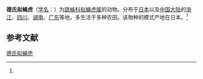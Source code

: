 {{Speciesbox
| name = 德氏拟蝇虎
| status = 
| status_system = 
| image = 
| genus = Plexippoides
| species = doenitzi
| authority = (Karsch, 1879)<ref name='id14829'>{{cite web| url =http://www.bioinfo.cn/db05/BjdwSpecies.php?action=view&id=14829| title =德氏拟蝇虎| work =《中国动物物种编目数据库》| publisher =中国科学院微生物研究所| author =中国科学院动物研究所| accessdate =2009-04-28| deadurl =yes| archiveurl =https://web.archive.org/web/20160305033528/http://www.bioinfo.cn/db05/BjdwSpecies.php?action=view&id=14829| archivedate =2016-03-05}}</ref>
}}

'''德氏拟蝇虎'''（[[学名|学名]]：{{lang|la|''Plexippoides doenitzi''}}）为[[跳蛛科|跳蛛科]][[拟蝇虎属|拟蝇虎属]]的动物。分布于[[日本|日本]]以及[[中国大陆|中国大陆]]的[[浙江|浙江]]、[[四川|四川]]、[[湖南|湖南]]、[[广东|广东]]等地，多生活于多种农田。该物种的模式产地在日本。<ref name='id14829'/>

== 参考文献 ==
{{reflist}}

{{Wikispecies|Plexippoides doenitzi}}
{{Taxonbar|from=Q2006873}}

[[Category:拟蝇虎属|德氏拟蝇虎]]


{{蜘蛛小作品}}